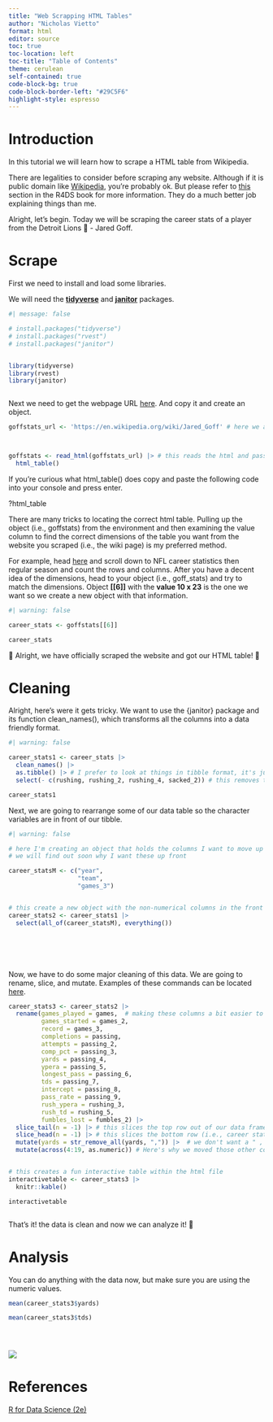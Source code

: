 ```yaml
---
title: "Web Scrapping HTML Tables"
author: "Nicholas Vietto"
format: html
editor: source
toc: true
toc-location: left
toc-title: "Table of Contents"
theme: cerulean
self-contained: true
code-block-bg: true
code-block-border-left: "#29C5F6"
highlight-style: espresso
---
```


# Introduction


In this tutorial we will learn how to scrape a HTML table from Wikipedia. 


::: {.callout-warning}

There are legalities to consider before scraping any website. Although if it is public domain like [Wikipedia](https://en.m.wikipedia.org/wiki/Wikipedia:Copyrights), you're probably ok. But please refer to [this](https://r4ds.hadley.nz/webscraping) section in the R4DS book for more information. They do a much better job explaining things than me. 

:::


Alright, let's begin. Today we will be scraping the career stats of a player from the Detroit Lions 🦁 - Jared Goff. 



# Scrape


First we need to install and load some libraries. 


We will need the [**tidyverse**](https://www.tidyverse.org/) and [**janitor**](https://cran.r-project.org/web/packages/janitor/vignettes/janitor.html) packages. 



```r
#| message: false

# install.packages("tidyverse")
# install.packages("rvest")
# install.packages("janitor")


library(tidyverse)
library(rvest)
library(janitor)



```



Next we need to get the webpage URL [here](https://en.wikipedia.org/wiki/Jared_Goff). And copy it and create an object. 



```r

goffstats_url <- 'https://en.wikipedia.org/wiki/Jared_Goff' # here we are creating the URL object



goffstats <- read_html(goffstats_url) |> # this reads the html and passes it through the html_table function
  html_table()


```

::: {.callout-note}


If you're curious what html_table() does copy and paste the following code into your console and press enter.


?html_table


:::


There are many tricks to locating the correct html table. Pulling up the object (i.e., goffstats) from the environment and then examining the value column to find the correct dimensions of the table you want from the website you scraped (i.e., the wiki page) is my preferred method. 

For example, head [here](https://en.wikipedia.org/wiki/Jared_Goff) and scroll down to NFL career statistics then regular season and count the rows and columns. After you have a decent idea of the dimensions, head to your object (i.e., goff_stats) and try to match the dimensions. Object **[[6]]** with the **value 10 x 23** is the one we want so we create a new object with that information. 



```r
#| warning: false

career_stats <- goffstats[[6]]

career_stats

```



🎉 Alright, we have officially scraped the website and got our HTML table! 🎉


# Cleaning 


Alright, here's were it gets tricky. We want to use the {janitor} package and its function clean_names(), which transforms all the columns into a data friendly format. 


```r
#| warning: false

career_stats1 <- career_stats |>
  clean_names() |> 
  as.tibble() |> # I prefer to look at things in tibble format, it's just a bit nicer
  select(- c(rushing, rushing_2, rushing_4, sacked_2)) # this removes the columns that I don't really find important for the QB position

career_stats1


```

Next, we are going to rearrange some of our data table so the character variables are in front of our tibble. 


```r
#| warning: false

# here I'm creating an object that holds the columns I want to move up front
# we will find out soon why I want these up front

career_statsM <- c("year",
                   "team", 
                   "games_3")


# this create a new object with the non-numerical columns in the front and everything else after it
career_stats2 <- career_stats1 |> 
  select(all_of(career_statsM), everything())







```



Now, we have to do some major cleaning of this data. We are going to rename, slice, and mutate. Examples of these commands can be located [here](https://raw.githubusercontent.com/rstudio/cheatsheets/main/data-transformation.pdf). 


```r



career_stats3 <- career_stats2 |>
  rename(games_played = games,  # making these columns a bit easier to understand and work with
         games_started = games_2,
         record = games_3,
         completions = passing,
         attempts = passing_2,
         comp_pct = passing_3,
         yards = passing_4, 
         ypera = passing_5,
         longest_pass = passing_6,
         tds = passing_7,
         intercept = passing_8,
         pass_rate = passing_9,
         rush_ypera = rushing_3,
         rush_td = rushing_5,
         fumbles_lost = fumbles_2) |> 
  slice_tail(n = -1) |> # this slices the top row out of our data frame (i.e., the extra row of column names)
  slice_head(n = -1) |> # this slices the bottom row (i.e., career stats)
  mutate(yards = str_remove_all(yards, ",")) |>  # we don't want a " , " in our variable bc R considers it a string or a character
  mutate(across(4:19, as.numeric)) # Here's why we moved those other columns to the front, so we can easily convert the others to numerics


# this creates a fun interactive table within the html file
interactivetable <- career_stats3 |> 
  knitr::kable()

interactivetable



```
That's it! the data is clean and now we can analyze it! 🏈

# Analysis 

You can do anything with the data now, but make sure you are using the numeric values. 


```r



mean(career_stats3$yards)

mean(career_stats3$tds)





```



![](https://media.giphy.com/media/ysuapgxHI7hzfxMjU3/giphy.gif){fig-align="center"}



# References 



[R for Data Science (2e)](https://r4ds.hadley.nz/)


